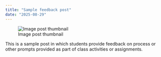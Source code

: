 ```yaml
---
title: "Sample feedback post"
date: "2025-08-29"
---
```


![Image post thumbnail](thumbnail.jpg)

This is a sample post in which students provide feedback on process or other prompts
provided as part of class activities or assignments.

